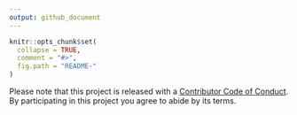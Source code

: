 ```yaml
---
output: github_document
---
```


<!-- README.md is generated from README.Rmd. Please edit that file -->

```r
knitr::opts_chunk$set(
  collapse = TRUE,
  comment = "#>",
  fig.path = "README-"
)
```

Please note that this project is released with a [Contributor Code of Conduct](CODE_OF_CONDUCT.md).
By participating in this project you agree to abide by its terms.